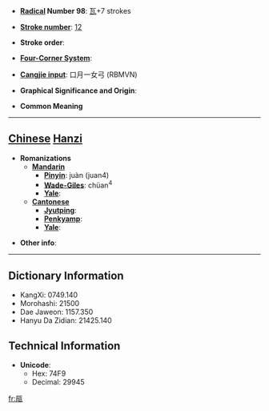 * '''[[Wiktionary:Chinese radical index| Radical]] Number 98''': [[Wiktionary:Chinese radical index 瓦|瓦]]+7 strokes

* '''[[Wiktionary:Chinese total strokes index|Stroke number]]''': [[Wiktionary:Chinese total strokes index 12|12]]

* '''Stroke order''': 

* '''[[Wiktionary:Chinese four corner index|Four-Corner System]]''': 

* '''[[Wiktionary:Chinese Cangjie index|Cangjie input]]''': 口月一女弓 (RBMVN)

* '''Graphical Significance and Origin''': 

* '''Common Meaning'''

----

== [[Chinese]] [[Hanzi]] ==

* '''Romanizations'''
** '''[[Mandarin]]'''
*** '''[[Pinyin]]''': juàn (juan4)
*** '''[[Wade-Giles]]''': chüan<sup>4</sup>
*** '''[[Yale]]''': 
** '''[[Cantonese]]'''
*** '''[[Jyutping]]''':
*** '''[[Penkyamp]]''': 
*** '''[[Yale]]''': 

* '''Other info''': 

----

== Dictionary Information ==

* KangXi: 0749.140
* Morohashi: 21500
* Dae Jaweon: 1157.350
* Hanyu Da Zidian: 21425.140

== Technical Information ==

* '''Unicode''':
** Hex: 74F9
** Decimal: 29945

[[fr:瓹]]